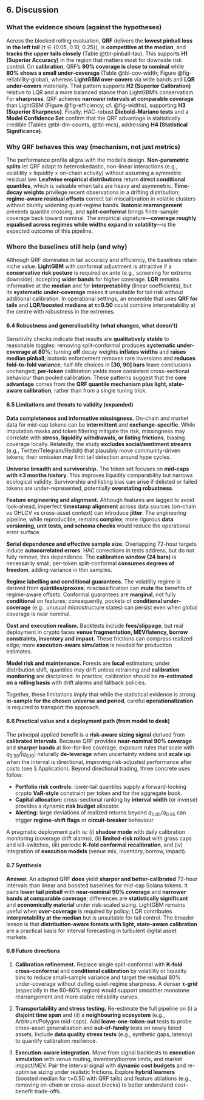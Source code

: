 ## 6. Discussion

### What the evidence shows (against the hypotheses)

Across the blocked rolling evaluation, **QRF** delivers the **lowest pinball loss in the left tail** (τ ∈ {0.05, 0.10, 0.25}), is **competitive at the median**, and **tracks the upper tails closely** (Table @tbl-pinball-tau). This supports **H1 (Superior Accuracy)** in the region that matters most for downside risk control. On **calibration**, QRF’s **90% coverage is close to nominal** while **80% shows a small under-coverage** (Table @tbl-cov-width; Figure @fig-reliability-global), whereas **LightGBM over-covers** via wide bands and **LQR under-covers** materially. That pattern supports **H2 (Superior Calibration)** relative to LQR and a more balanced stance than LightGBM’s conservatism. For **sharpness**, QRF achieves **narrower intervals at comparable coverage** than LightGBM (Figure @fig-efficiency; cf. @fig-widths), supporting **H3 (Superior Sharpness)**. Finally, HAC-robust **Diebold–Mariano tests** and a **Model Confidence Set** confirm that the QRF advantage is statistically credible (Tables @tbl-dm-counts, @tbl-mcs), addressing **H4 (Statistical Significance)**.

### Why QRF behaves this way (mechanism, not just metrics)

The performance profile aligns with the model’s design. **Non-parametric splits** let QRF adapt to heteroskedastic, non-linear interactions (e.g., volatility × liquidity × on-chain activity) without assuming a symmetric residual law. **Leafwise empirical distributions** return **direct conditional quantiles**, which is valuable when tails are heavy and asymmetric. **Time-decay weights** privilege recent observations in a drifting distribution; **regime-aware residual offsets** correct tail miscalibration in volatile clusters without bluntly widening quiet-regime bands. **Isotonic rearrangement** prevents quantile crossing, and **split-conformal** brings finite-sample coverage back toward nominal. The empirical signature—**coverage roughly equalised across regimes while widths expand in volatility**—is the expected outcome of this pipeline.

### Where the baselines still help (and why)

Although QRF dominates in tail accuracy and efficiency, the baselines retain niche value. **LightGBM** with conformal adjustment is attractive if a **conservative risk posture** is required ex ante (e.g., screening for extreme downside), accepting **wider bands** for higher coverage. **LQR** remains informative at the **median** and for **interpretability** (linear coefficients), but its **systematic under-coverage** makes it unsuitable for tail risk without additional calibration. In operational settings, an ensemble that uses **QRF for tails** and **LQR/boosted medians at τ=0.50** could combine interpretability at the centre with robustness in the extremes.

#### 6.4 Robustness and generalisability (what changes, what doesn’t)

Sensitivity checks indicate that results are **qualitatively stable** to reasonable toggles: removing split-conformal produces **systematic under-coverage at 80%**; turning **off** decay weights **inflates widths** and **raises median pinball**; isotonic enforcement removes rare inversions and **reduces fold-to-fold variance**; half-life choices in **\[30, 90] bars** leave conclusions unchanged; **per-token** calibration yields more consistent cross-sectional behaviour than pooled calibration. These patterns suggest that the **core advantage** comes from the **QRF quantile mechanism plus light, state-aware calibration**, rather than from a single tuning trick.

#### 6.5 Limitations and threats to validity (expanded)

**Data completeness and informative missingness.** On-chain and market data for mid-cap tokens can be **intermittent** and **exchange-specific**. While imputation masks and token filtering mitigate the risk, missingness may correlate with **stress, liquidity withdrawals, or listing frictions**, biasing coverage locally. Relatedly, the study **excludes social/sentiment streams** (e.g., Twitter/Telegram/Reddit) that plausibly move community-driven tokens; their omission may limit tail detection around hype cycles.

**Universe breadth and survivorship.** The token set focuses on **mid-caps with ≥3 months history**. This improves liquidity comparability but narrows ecological validity. Survivorship and listing bias can arise if delisted or failed tokens are under-represented, potentially **overstating robustness**.

**Feature engineering and alignment.** Although features are lagged to avoid look-ahead, imperfect **timestamp alignment** across data sources (on-chain vs OHLCV vs cross-asset context) can introduce **jitter**. The engineering pipeline, while reproducible, remains **complex**; more rigorous **data versioning, unit tests, and schema checks** would reduce the operational error surface.

**Serial dependence and effective sample size.** Overlapping 72-hour targets induce **autocorrelated errors**. HAC corrections in tests address, but do not fully remove, this dependence. The **calibration window (24 bars)** is necessarily small; per-token split-conformal **consumes degrees of freedom**, adding variance in thin samples.

**Regime labelling and conditional guarantees.** The volatility regime is derived from **quintiles/proxies**; misclassification can **mute** the benefits of regime-aware offsets. Conformal guarantees are **marginal**, not fully **conditional** on features; consequently, pockets of **conditional under-coverage** (e.g., unusual microstructure states) can persist even when global coverage is near nominal.

**Cost and execution realism.** Backtests include **fees/slippage**, but real deployment in crypto faces **venue fragmentation, MEV/latency, borrow constraints, inventory and impact**. These frictions can compress realized edge; more **execution-aware simulation** is needed for production estimates.

**Model risk and maintenance.** Forests are **local** estimators; under distribution shift, quantiles may drift unless retraining and **calibration monitoring** are disciplined. In practice, calibration should be **re-estimated on a rolling basis** with drift alarms and fallback policies.

Together, these limitations imply that while the statistical evidence is strong **in-sample for the chosen universe and period**, careful **operationalization** is required to transport the approach.

#### 6.6 Practical value and a deployment path (from model to desk)

The principal applied benefit is a **risk-aware sizing signal** derived from **calibrated intervals**. Because QRF provides **near-nominal 90% coverage** and **sharper bands** at like-for-like coverage, exposure rules that scale with $q_{0.50}/|q_{0.10}|$ naturally **de-leverage** when uncertainty widens and **scale up** when the interval is directional, improving risk-adjusted performance after costs (see § Application). Beyond directional trading, three concrete uses follow:

* **Portfolio risk controls:** lower-tail quantiles supply a forward-looking crypto **VaR-style** constraint per token and for the aggregate book.
* **Capital allocation:** cross-sectional ranking by **interval width** (or inverse) provides a dynamic **risk budget** allocator.
* **Alerting:** large deviations of realized returns beyond $q_{0.05}$/$q_{0.95}$ can trigger **regime-shift flags** or **circuit-breaker** behaviour.

A pragmatic deployment path is: (i) **shadow mode** with daily calibration monitoring (coverage drift alarms), (ii) **limited-risk rollout** with gross caps and kill-switches, (iii) periodic **K-fold conformal recalibration**, and (iv) integration of **execution models** (venue mix, inventory, borrow, impact).

#### 6.7 Synthesis

**Answer.** An adapted QRF **does** yield **sharper and better-calibrated** 72-hour intervals than linear and boosted baselines for mid-cap Solana tokens. It pairs **lower tail pinball** with **near-nominal 90% coverage** and **narrower bands at comparable coverage**; differences are **statistically significant** and **economically material** under risk-scaled sizing. LightGBM remains useful when **over-coverage** is required by policy; LQR contributes **interpretability at the median** but is unsuitable for tail control. The broader lesson is that **distribution-aware forests with light, state-aware calibration** are a practical basis for interval forecasting in turbulent digital asset markets.

#### 6.8 Future directions

1. **Calibration refinement.** Replace single split-conformal with **K-fold cross-conformal** and **conditional calibration** by volatility or liquidity bins to reduce small-sample variance and target the residual 80% under-coverage without dulling quiet-regime sharpness. A denser **τ-grid** (especially in the 60–80% region) would support smoother monotone rearrangement and more stable reliability curves.

2. **Transportability and stress testing.** Re-estimate the full pipeline on (i) a **disjoint time span** and (ii) a **neighbouring ecosystem** (e.g., Arbitrum/Polygon mid-caps). Add **leave-one-token-out** tests to probe cross-asset generalisation and **out-of-family** tests on newly listed assets. Include **data quality stress tests** (e.g., synthetic gaps, latency) to quantify calibration resilience.

3. **Execution-aware integration.** Move from signal backtests to **execution simulation** with venue routing, inventory/borrow limits, and market impact/MEV. Pair the interval signal with **dynamic cost budgets** and re-optimise sizing under realistic frictions. Explore **hybrid learners** (boosted median for τ=0.50 with QRF tails) and feature ablations (e.g., removing on-chain or cross-asset blocks) to better understand cost–benefit trade-offs.
